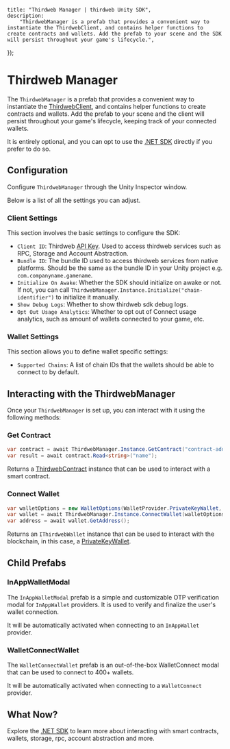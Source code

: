 
	title: "Thirdweb Manager | thirdweb Unity SDK",
	description:
		"ThirdwebManager is a prefab that provides a convenient way to instantiate the ThirdwebClient, and contains helper functions to create contracts and wallets. Add the prefab to your scene and the SDK will persist throughout your game's lifecycle.",
});

# Thirdweb Manager

The `ThirdwebManager` is a prefab that provides a convenient way to instantiate the [ThirdwebClient](/dotnet/client), and contains helper functions to create contracts and wallets. 
Add the prefab to your scene and the client will persist throughout your game's lifecycle, keeping track of your connected wallets.

It is entirely optional, and you can opt to use the [.NET SDK](/dotnet) directly if you prefer to do so.

<DocImage src={thirdwebManager} className="w-[600px]" />

## Configuration

Configure `ThirdwebManager` through the Unity Inspector window.

Below is a list of all the settings you can adjust.

### Client Settings

This section involves the basic settings to configure the SDK:

- `Client ID`: Thirdweb [API Key](https://thirdweb.com/create-api-key). Used to access thirdweb services such as RPC, Storage and Account Abstraction.
- `Bundle ID`: The bundle ID used to access thirdweb services from native platforms. Should be the same as the bundle ID in your Unity project e.g. `com.companyname.gamename`.
- `Initialize On Awake`: Whether the SDK should initialize on awake or not. If not, you can call `ThirdwebManager.Instance.Initialize("chain-identifier")` to initialize it manually.
- `Show Debug Logs`: Whether to show thirdweb sdk debug logs.
- `Opt Out Usage Analytics`: Whether to opt out of Connect usage analytics, such as amount of wallets connected to your game, etc.

### Wallet Settings

This section allows you to define wallet specific settings:

- `Supported Chains`: A list of chain IDs that the wallets should be able to connect to by default.

## Interacting with the ThirdwebManager

Once your `ThirdwebManager` is set up, you can interact with it using the following methods:

### Get Contract

```csharp
var contract = await ThirdwebManager.Instance.GetContract("contract-address", chainId, "optional-contract-abi");
var result = await contract.Read<string>("name");
```

Returns a [ThirdwebContract](/dotnet/contracts/create) instance that can be used to interact with a smart contract.

### Connect Wallet

```csharp
var walletOptions = new WalletOptions(WalletProvider.PrivateKeyWallet, 421614);
var wallet = await ThirdwebManager.Instance.ConnectWallet(walletOptions);
var address = await wallet.GetAddress();
```

Returns an `IThirdwebWallet` instance that can be used to interact with the blockchain, in this case, a [PrivateKeyWallet](/dotnet/wallets/providers/private-key).

## Child Prefabs

### InAppWalletModal

The `InAppWalletModal` prefab is a simple and customizable OTP verification modal for `InAppWallet` providers. It is used to verify and finalize the user's wallet connection.

It will be automatically activated when connecting to an `InAppWallet` provider.

### WalletConnectWallet

The `WalletConnectWallet` prefab is an out-of-the-box WalletConnect modal that can be used to connect to 400+ wallets.

It will be automatically activated when connecting to a `WalletConnect` provider.

## What Now?

Explore the [.NET SDK](/dotnet) to learn more about interacting with smart contracts, wallets, storage, rpc, account abstraction and more.